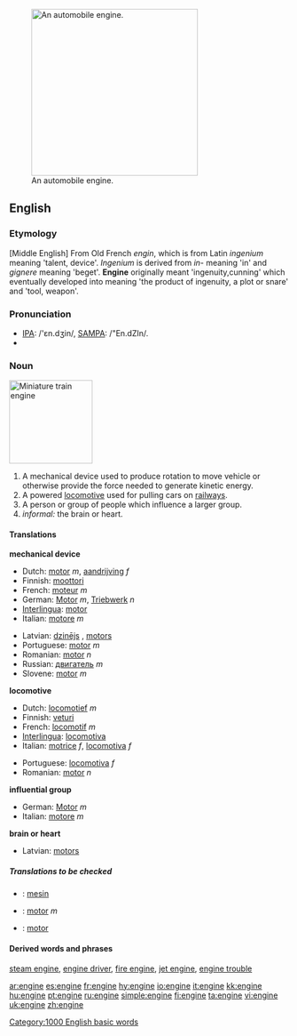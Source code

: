 [[Image:Mercedes V6 DTM Rennmotor 1996.jpg|thumb|300px|right|An automobile engine.]]
==English==

===Etymology===
[Middle English] From Old French ''engin'', which is from Latin ''ingenium'' meaning 'talent, device'. ''Ingenium'' is derived from ''in-'' meaning 'in' and ''gignere'' meaning 'beget'. '''Engine''' originally meant 'ingenuity,cunning' which eventually developed into meaning 'the product of ingenuity, a plot or snare' and 'tool, weapon'.

===Pronunciation===
* [[w:IPA_chart_for_English|IPA]]: /'ɛn.dʒin/, [[w:SAMPA/English|SAMPA]]: /"En.dZIn/.
*{{audio|en-us-engine.ogg|Audio (US)}}

===Noun===
[[Image:Miniature Railway.JPG|thumb|right|150px|Miniature train '''engine''']]
{{en-noun}}

# A mechanical device used to produce rotation to move vehicle or otherwise provide the force needed to generate kinetic energy.
# A powered [[locomotive]] used for pulling cars on [[railway]]s.
# A person or group of people which influence a larger group.
# ''informal:'' the brain or heart.

====Translations====

'''mechanical device'''
{{top}}
*Dutch: [[motor]] ''m'', [[aandrijving]] ''f''
*Finnish: [[moottori]]
*French: [[moteur]] ''m''
*German: [[Motor]] ''m'', [[Triebwerk]] ''n''
*[[Interlingua]]: [[motor]]
*Italian: [[motore]] ''m''
{{mid}}
*Latvian: [[dzinējs]] {{m}}, [[motors]] {{m}}
*Portuguese: [[motor]] ''m''
*Romanian: [[motor]] ''n''
*Russian: [[двигатель]] ''m''
*Slovene: [[motor]] ''m''
{{bottom}}

'''locomotive'''
{{top}}
*Dutch: [[locomotief]] ''m''
*Finnish: [[veturi]]
*French: [[locomotif]] ''m''
*[[Interlingua]]: [[locomotiva]]
*Italian: [[motrice]] ''f'', [[locomotiva]] ''f''
{{mid}}
*Portuguese: [[locomotiva]] ''f''
*Romanian: [[motor]] ''n''
{{bottom}}

'''influential group'''
{{top}}
*German: [[Motor]] ''m''
*Italian: [[motore]] ''m''
{{mid}}
{{bottom}}

'''brain or heart'''
{{top}}
{{mid}}
*Latvian: [[motors]] {{m}}
{{bottom}}

=====Translations to be checked=====
{{checktrans}}

*{{ttbc|Indonesian}}: [[mesin]]
*{{ttbc|Spanish}}: [[motor]] ''m''
*{{ttbc|Swedish}}: [[motor]]

====Derived words and phrases====
[[steam engine]], [[engine driver]], [[fire engine]], [[jet engine]], [[engine trouble]]

[[Category:1000 English basic words]]

[[ar:engine]]
[[es:engine]]
[[fr:engine]]
[[hy:engine]]
[[io:engine]]
[[it:engine]]
[[kk:engine]]
[[hu:engine]]
[[pt:engine]]
[[ru:engine]]
[[simple:engine]]
[[fi:engine]]
[[ta:engine]]
[[vi:engine]]
[[uk:engine]]
[[zh:engine]]